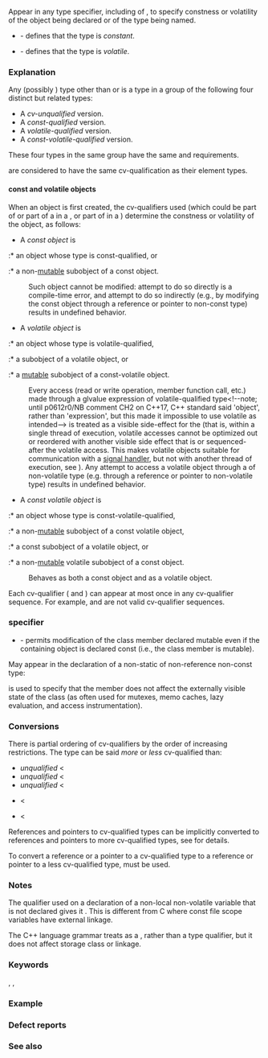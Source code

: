 {{title|cv {{small|({{tt|const}} and {{tt|volatile}})}} type qualifiers}}
{{cpp/language/declarations/navbar}}

Appear in any type specifier, including {{spar|decl-specifier-seq}} of  {{rlp|declarations|declaration grammar}}, to specify constness or volatility of the object being declared or of the type being named.
* {{c/core|const}} - defines that the type is ''constant''.
* {{c/core|volatile}} - defines that the type is ''volatile''.

===Explanation===
Any (possibly {{rlp|type#Incomplete type|incomplete}}) type other than {{rlp|functions|function type}} or {{rlp|reference|reference type}} is a type in a group of the following four distinct but related types:
* A ''cv-unqualified'' version.
* A ''const-qualified'' version.
* A ''volatile-qualified'' version.
* A ''const-volatile-qualified'' version.

These four types in the same group have the same {{rlp|object#Object representation and value representation|representation}} and {{rlp|object#Alignment|alignment}} requirements.

{{rlp|array|Array types}} are considered to have the same cv-qualification as their element types.

====const and volatile objects====
When an object is first created, the cv-qualifiers used (which could be part of {{spar|decl-specifier-seq}} or part of a {{spar|declarator}} in a {{rlp|declarations|declaration}}, or part of {{spar|type-id}} in a {{rlp|new|new-expression}}) determine the constness or volatility of the object, as follows:

* A ''const object'' is
:* an object whose type is const-qualified, or
:* a non-[[#mutable|mutable]] subobject of a const object. 
: Such object cannot be modified: attempt to do so directly is a compile-time error, and attempt to do so indirectly (e.g., by modifying the const object through a reference or pointer to non-const type) results in undefined behavior.

* A ''volatile object'' is
:* an object whose type is volatile-qualified,
:* a subobject of a volatile object, or
:* a [[#mutable|mutable]] subobject of a const-volatile object.
: Every access (read or write operation, member function call, etc.) made through a glvalue expression of volatile-qualified type&lt;!--note; until p0612r0/NB comment CH2 on C++17, C++ standard said 'object', rather than 'expression', but this made it impossible to use volatile as intended--&gt; is treated as a visible side-effect for the {{rlp|as if|purposes of optimization}} (that is, within a single thread of execution, volatile accesses cannot be optimized out or reordered with another visible side effect that is {{rlp|eval order|sequenced-before}} or sequenced-after the volatile access. This makes volatile objects suitable for communication with a [[cpp/utility/program/signal|signal handler]], but not with another thread of execution, see {{lc|std::memory_order}}). Any attempt to access a volatile object through a {{rlp|value category#glvalue|glvalue}} of non-volatile type (e.g. through a reference or pointer to non-volatile type) results in undefined behavior.

* A ''const volatile object'' is
:* an object whose type is const-volatile-qualified,
:* a non-[[#mutable|mutable]] subobject of a const volatile object,
:* a const subobject of a volatile object, or
:* a non-[[#mutable|mutable]] volatile subobject of a const object.
: Behaves as both a const object and as a volatile object.

Each cv-qualifier ({{c/core|const}} and {{c/core|volatile}}) can appear at most once in any cv-qualifier sequence. For example, {{c/core|const const}} and {{c/core|volatile const volatile}} are not valid cv-qualifier sequences.

{{anchor|mutable}}
==={{tt|mutable}} specifier===
* {{c/core|mutable}} - permits modification of the class member declared mutable even if the containing object is declared const (i.e., the class member is mutable).

May appear in the declaration of a non-static {{rlp|data members|class members}} of non-reference non-const type:
{{source|
class X
{
    mutable const int* p; // OK
    mutable int* const q; // ill-formed
    mutable int&amp;       r; // ill-formed
};
}}

{{c/core|mutable}} is used to specify that the member does not affect the externally visible state of the class (as often used for mutexes, memo caches, lazy evaluation, and access instrumentation).

{{source|1=
class ThreadsafeCounter
{
    mutable std::mutex m; // The "M&amp;M rule": mutable and mutex go together
    int data = 0;
public:
    int get() const
    {
        std::lock_guard&lt;std::mutex&gt; lk(m);
        return data;
    }
    
    void inc()
    {
        std::lock_guard&lt;std::mutex&gt; lk(m);
        ++data;
    }
};
}}

===Conversions===
There is partial ordering of cv-qualifiers by the order of increasing restrictions. The type can be said ''more'' or ''less'' cv-qualified than:
* ''unqualified'' &lt; {{c/core|const}}
* ''unqualified'' &lt; {{c/core|volatile}}
* ''unqualified'' &lt; {{c/core|const volatile}}
* {{c/core|const}} &lt; {{c/core|const volatile}}
* {{c/core|volatile}} &lt; {{c/core|const volatile}}

References and pointers to cv-qualified types can be implicitly converted to references and pointers to more cv-qualified types, see {{rlp|implicit cast#Qualification conversions|qualification conversions}} for details.

To convert a reference or a pointer to a cv-qualified type to a reference or pointer to a less cv-qualified type, {{rlpt|const_cast}} must be used.

===Notes===
The {{c/core|const}} qualifier used on a declaration of a non-local non-volatile {{rev inl|since=c++14|non-{{rlp|variable template|template}}}}{{rev inl|since=c++17|non-{{rlp|inline}}}} variable that is not declared {{c/core|extern}} gives it {{rlp|storage duration#Linkage|internal linkage}}. This is different from C where const file scope variables have external linkage.

The C++ language grammar treats {{c/core|mutable}} as a {{rlp|storage duration|storage-class-specifier}}, rather than a type qualifier, but it does not affect storage class or linkage.

{{rrev|since=c++20|
Some uses of volatile are deprecated:
* lvalue of volatile type as operand of built-in {{rlp|operator incdec|increment/decrement}} operators;
* lvalue of volatile type as left operand of built-in {{rlp|operator assignment|direct assignment}}&lt;!-- P2327R1, CWG2654 --&gt;, unless the direct assignment expression appears in an {{rlp|expressions#Unevaluated expressions|unevaluated context}} or is a {{rlp|expressions#Discarded-value expressions|discarded-value expression}};
* volatile object type as function parameter type or return type;
* volatile qualifier in {{rlp|structured binding}} declaration.
}}

===Keywords===
{{ltt|cpp/keyword/const}}, 
{{ltt|cpp/keyword/volatile}},
{{ltt|cpp/keyword/mutable}}

===Example===
{{example
|code=
#include &lt;cstdlib&gt;

int main()
{
    int n1 = 0;          // non-const object
    const int n2 = 0;    // const object
    int const n3 = 0;    // const object (same as n2)
    volatile int n4 = 0; // volatile object
    
    const struct
    {
        int n1;
        mutable int n2;
    } x = {0, 0};        // const object with mutable member
    
    n1 = 1;   // OK: modifiable object
//  n2 = 2;   // error: non-modifiable object
    n4 = 3;   // OK: treated as a side-effect
//  x.n1 = 4; // error: member of a const object is const
    x.n2 = 4; // OK: mutable member of a const object isn't const
    
    const int&amp; r1 = n1; // reference to const bound to non-const object
//  r1 = 2; // error: attempt to modify through reference to const
    const_cast&lt;int&amp;&gt;(r1) = 2; // OK: modifies non-const object n1
    
    const int&amp; r2 = n2; // reference to const bound to const object
//  r2 = 2; // error: attempt to modify through reference to const
//  const_cast&lt;int&amp;&gt;(r2) = 2; // undefined behavior: attempt to modify const object n2
    
    [](...){}(n3, n4, x, r2); // see also: [[maybe_unused]]
    
    std::system("g++ -O3 -Wa,-adhln ./main.cpp"); // may issue asm on POSIX systems
}
|p=true
|output=
# typical machine code produced on an x86_64 platform
# (only the code that contributes to observable side-effects is emitted)
main:
    movl    $0, -4(%rsp) # volatile int n4 = 0;
    movl    $3, -4(%rsp) # n4 = 3;
    xorl    %eax, %eax   # return 0 (implicit)
    ret
}}

===Defect reports===
{{dr list begin}}
{{dr list item|wg=cwg|dr=1428|std=C++98|before=the definition of 'const object' was based on declaration|after=based on object type}}
{{dr list item|wg=cwg|dr=1528|std=C++98|before=there was no requirement on the number of occurrences&lt;br&gt;of each cv-qualifier in the same cv-qualifier sequence|after=at most once for&lt;br&gt;each cv-qualifier}}
{{dr list item|wg=cwg|dr=1799|std=C++98|before={{c/core|mutable}} could be applied to data members not declared&lt;br&gt;{{c/core|const}}, but the members' types may still be const-qualified|after=cannot apply {{c/core|mutable}} to data&lt;br&gt;members of const-qualified types}}
{{dr list end}}

===See also===
{{dsc begin}}
{{dsc see c|c/language/const|{{c/core|const}} qualifier|nomono=true}}
{{dsc see c|c/language/volatile|{{c/core|volatile}} qualifier|nomono=true}}
{{dsc end}}

{{langlinks|de|es|fr|it|ja|pt|ru|zh}}